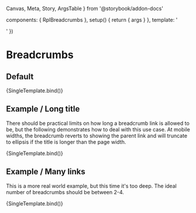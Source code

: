   Canvas,
  Meta,
  Story,
  ArgsTable
} from '@storybook/addon-docs'

  components: { RplBreadcrumbs },
  setup() {
    return { args }
  },
  template: '<div class="sb-container"><RplBreadcrumbs v-bind="args" /></div>'
})

<Meta title='Core/Navigation/Breadcrumbs' component={RplBreadcrumbs} />

# Breadcrumbs

<ArgsTable of={RplBreadcrumbs} />

## Default

<Canvas>
  <Story
    name='Default'
    args={{
      items: [
        { label: 'Home', url: '/' },
        { label: 'About the VIC Government', url: '#' },
        { label: "Using Victoria's data", url: '#' }
      ]
    }}
  >
    {SingleTemplate.bind()}
  </Story>
</Canvas>

## Example / Long title

There should be practical limits on how long a breadcrumb link is allowed to be, but the following demonstrates how
to deal with this use case. At mobile widths, the breadcrumb reverts to showing the parent link and will truncate to
ellipsis if the title is longer than the page width.

<Canvas>
  <Story
    name='Example/Long title'
    args={{
      items: [
        { label: 'Home is the traditional entry point to any website', url: '/' },
        { label: 'An extraordinarily long title that really should not be allowed but will be useful to test mobile width', url: '#' }
      ]
    }}
  >
    {SingleTemplate.bind()}
  </Story>
</Canvas>

## Example / Many links

This is a more real world example, but this time it's too deep. The ideal number of breadcrumbs should be between 2-4.

<Canvas>
  <Story
    name='Example/Many links'
    args={{
      items: [
        { label: 'Home', url: '/' },
        { label: 'About the VIC Government', url: '#' },
        { label: 'The state government', url: '#' },
        { label: 'Victoria is the state', url: '#' },
        { label: 'VIC government data', url: '#' },
        { label: "Using Victoria's data", url: '#' }
      ]
    }}
  >
    {SingleTemplate.bind()}
  </Story>
</Canvas>
